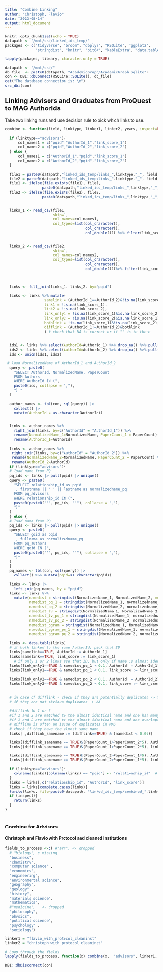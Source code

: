 ```yaml
---
title: "Combine Linking"
author: "Christoph, Flavio"
date: "2023-08-14"
output: html_document
---
```



```r
knitr::opts_chunk$set(echo = TRUE)
datapath <- "/mnt/ssd/linked_ids_temp/"
packages <- c("tidyverse", "broom", "dbplyr", "RSQLite", "ggplot2", 
              "stringdist", "knitr", "bit64", "kableExtra", "data.table") 

lapply(packages, library, character.only = TRUE)

datapath <- "/mnt/ssd/"
db_file  <- paste0(datapath, "AcademicGraph/AcademicGraph.sqlite")
con <- DBI::dbConnect(RSQLite::SQLite(), db_file)
cat("The database connection is: \n")
src_dbi(con)

```

## Linking Advisors and Graduates from ProQuest to MAG AuthorIds

Take two linking runs and use decision rule to pick which links to use.

```r

combine <- function(field, linktype, linker1, linker2, years, inspect=FALSE){
  
  if (linktype=="advisors"){
      col_names1 = c("pqid","AuthorId_1","link_score_1")
      col_names2 = c("pqid","AuthorId_2","link_score_2")
  } else {
      col_names1 = c("AuthorId_1","pqid","link_score_1")
      col_names2 = c("AuthorId_2","pqid","link_score_2") 
  }
  
  file1 = paste0(datapath,"linked_ids_temp/links_",linktype,"_", field, "_",linker1,"_",years,".csv")
  file2 = paste0(datapath,"linked_ids_temp/links_",linktype,"_", field, "_",linker2,"_",years,".csv")  
  file1 <- ifelse(file.exists(file1), file1, 
                 paste0(datapath,"linked_ids_temp/links_",linktype,"_", field, "_",str_replace(linker1, "_degree0", ""),"_fielddegree0.csv"))
  file2 <- ifelse(file.exists(file2), file2, 
                 paste0(datapath,"linked_ids_temp/links_",linktype,"_", field, "_",str_replace(linker2, "_degree0", ""),"_fielddegree0.csv"))

  
  links_1 <- read_csv(file1, 
                      skip=1, 
                      col_names=col_names1,
                      col_types=list(col_character(), 
                                     col_character(), 
                                     col_double())) %>% filter(link_score_1>0.7)
  

  links_2 <- read_csv(file2, 
                      skip=1, 
                      col_names=col_names2,
                      col_types=list(col_character(), 
                                     col_character(), 
                                     col_double()))%>% filter(link_score_2>0.7)

 
  
  links <- full_join(links_1, links_2, by="pqid") 
  
  links <- links %>% mutate(
                  samelink = (AuthorId_1==AuthorId_2)&!is.na(link_score_1),
                  link1 = !is.na(link_score_1),
                  link2 = !is.na(link_score_2),
                  link_only1 = !is.na(link_score_1)&is.na(link_score_2),
                  link_only2 = !is.na(link_score_2)&is.na(link_score_1),
                  bothlink = !is.na(link_score_1)&!is.na(link_score_2),
                  difflink = (AuthorId_1!=AuthorId_2)&bothlink
                  ) # check that NA is correct or if "" is in there
  
  
  ids1 <- links %>% select(AuthorId=AuthorId_1) %>% drop_na() %>% pull(AuthorId)
  ids2 <- links %>% select(AuthorId=AuthorId_2) %>% drop_na() %>% pull(AuthorId)
  ids <- union(ids1, ids2)  

 # load NormalizedName of AuthorId_1 and AuthorId_2
  query <- paste0(
    "SELECT AuthorId, NormalizedName, PaperCount 
    FROM Authors
    WHERE AuthorId IN (", 
    paste0(ids, collapse = ","),
    ") "
  )
  
  author_names <- tbl(con, sql(query)) |>
    collect() |>
    mutate(AuthorId = as.character(AuthorId))


  links <- author_names %>% 
    right_join(links, by=c("AuthorId" = "AuthorId_1")) %>% 
    rename(NormalizedName_1=NormalizedName, PaperCount_1 = PaperCount) %>% 
    rename(AuthorId_1=AuthorId)
  
  links <- author_names %>% 
   right_join(links, by=c("AuthorId" = "AuthorId_2")) %>% 
   rename(NormalizedName_2=NormalizedName, PaperCount_2 = PaperCount) %>%  
   rename(AuthorId_2=AuthorId)
  if (linktype=="advisors"){
  # load name from PQ
  pq_ids <- links |> pull(pqid) |> unique()
  query <- paste0(
    "SELECT relationship_id as pqid
     , firstname || ' ' || lastname as normalizedname_pq
    FROM pq_advisors 
    WHERE relationship_id IN (",
    paste0(paste0("'", pq_ids, "'"), collapse = ","),
    ")"
  )
  } else {
  # load name from PQ
  pq_ids <- links |> pull(pqid) |> unique()
  query <- paste0(
    "SELECT goid as pqid
     , fullname as normalizedname_pq
    FROM pq_authors 
    WHERE goid IN (",
    paste0(paste0("'", pq_ids, "'"), collapse = ","),
    ")"
  )
  }
  pq_names <- tbl(con, sql(query)) |>
    collect() %>% mutate(pqid=as.character(pqid))
  
  links <- links |> 
    left_join(pq_names, by = "pqid") 
  links <- links %>% 
    mutate(namedist = stringdist(NormalizedName_1, NormalizedName_2, method="jw", p=0),
           namedist_pq_1 = stringdist(NormalizedName_1, normalizedname_pq, method = "jw", p=0),
           namedist_pq_2 = stringdist(NormalizedName_2, normalizedname_pq, method = "jw", p=0),
           namedist_lv = stringdist(NormalizedName_1, NormalizedName_2, method="lv"),
           namedist_lv_pq_1 = stringdist(NormalizedName_1, normalizedname_pq, method = "lv"),
           namedist_lv_pq_2 = stringdist(NormalizedName_2, normalizedname_pq, method = "lv"),
           namedist_qgram = stringdist(NormalizedName_1, NormalizedName_2, method="qgram"),
           namedist_qgram_pq_1 = stringdist(NormalizedName_1, normalizedname_pq, method = "qgram"),
           namedist_qgram_pq_2 = stringdist(NormalizedName_2, normalizedname_pq, method = "qgram"))
 
  links <- data.table(links)
  # if both linked to the same AuthorId, pick that ID
  links[samelink==TRUE, AuthorId := AuthorId_1]
  links[samelink==TRUE, link_score := link_score_1]
    # if only 1 or 2 links use that ID, but only if name is almost identical
  links[link_only1==TRUE & namedist_pq_1 < 0.1, AuthorId := AuthorId_1]
  links[link_only1==TRUE & namedist_pq_1 < 0.1, link_score := link_score_1]
  
  links[link_only2==TRUE & namedist_pq_2 < 0.1, AuthorId := AuthorId_2]
  links[link_only2==TRUE & namedist_pq_2 < 0.1, link_score := link_score_2]
  
  
  # in case of difflink - check if they are potentially duplicates -> then pick the one with the overlapping career
  # if they are not obvious duplicates -> NA
  
  #difflink to 1 or 2
  #if 1 and 2 are matched to the almost identical name and one has many many more papers (e.g. 10 times)
  #if 1 and 2 are matched to the almost identical name and one overlaps in activity with the dissertation year and     dissertation year -5
  # difflink is often an issue of duplicates in MAG
  # check if they have the almost same name
  links[ ,difflink_samename := (difflink==TRUE) & (namedist < 0.01)]

  links[(difflink_samename == TRUE)&(PaperCount_1>PaperCount_2*5), AuthorId := AuthorId_1]
  links[(difflink_samename == TRUE)&(PaperCount_1>PaperCount_2*5), link_score := link_score_1]

  links[(difflink_samename == TRUE)&(PaperCount_2>PaperCount_1*5), AuthorId := AuthorId_2]
  links[(difflink_samename == TRUE)&(PaperCount_2>PaperCount_1*5), link_score := link_score_2]

  if (linktype=="advisors"){
    colnames(links)[colnames(links) == "pqid"] <- "relationship_id"  # Rename the column which was names "c"
  }
  links = links[,c("relationship_id", "AuthorId", "link_score")]
  links = links[complete.cases(links)]
  fwrite(links, file=paste0(datapath, "linked_ids_temp/combined_",linktype, field, ".csv"))
  if (inspect){
    return(links)
  } 
}
 


```
 

### Combine for Advisors
#### Christoph and Flavio with Protocol and cleaned institutions


```r

fields_to_process <-c( #"art", <- dropped
  # "biology", c missing
  "business",
  "chemistry",
  "computer science" ,
  "economics",
  "engineering",
  "environmental science", 
  "geography", 
  "geology" ,
  "history",
  "materials science",
  "mathematics",
  #"medicine",   <- dropped
  "philosophy",
  "physics",
  "political science",
  "psychology" ,
  "sociology")

linker1 = "flavio_with_protocol_cleaninst" 
linker2 = "christoph_with_protocol_cleaninst"  
```

```r

# Loop through the fields
lapply(fields_to_process, function(x) combine(x,  "advisors", linker1, linker2 , "19902015"))
```



```r
DBI::dbDisconnect(con)
```
 
